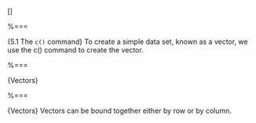 \[\mbox{Section 5 : Data Creation, Data Entry, Data Import and Export}\]

%===

{5.1 The ``c()`` command}
To create a simple data set, known as a vector, we use the c() command to create the vector.
\begin{figure}
\centering
\includegraphics[width=1.2\linewidth]{images/makevector1}
%\caption{}
%\label{fig:makevector1}
\end{figure}



%===

{Vectors}
\begin{figure}
\centering
\includegraphics[width=1.2\linewidth]{images/makevectors}
%\caption{}
%\label{fig:makevectors}
\end{figure}


%===

{Vectors} 
Vectors can be bound together either by row or by column.
\begin{figure}
\centering
\includegraphics[width=1.0\linewidth]{images/cbindrbind}
\end{figure}

